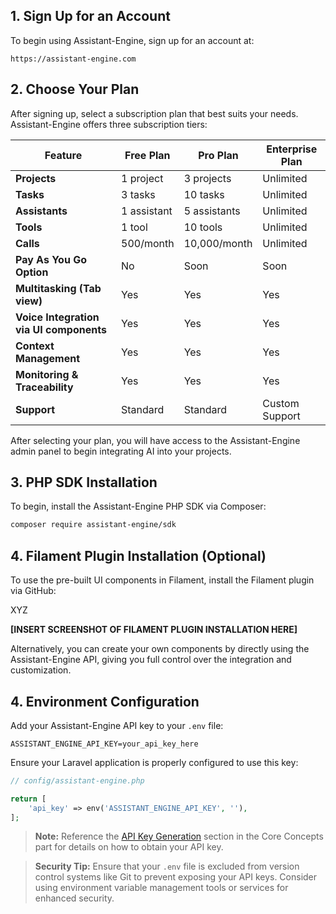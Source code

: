 ## **1. Sign Up for an Account**

To begin using Assistant-Engine, sign up for an account at:

```plaintext
https://assistant-engine.com
```

## **2. Choose Your Plan**

After signing up, select a subscription plan that best suits your needs. Assistant-Engine offers three subscription tiers:

| Feature                | Free Plan             | Pro Plan              | Enterprise Plan        |
|------------------------|-----------------------|-----------------------|------------------------|
| **Projects**           | 1 project             | 3 projects     | Unlimited              |
| **Tasks**              | 3 tasks | 10 tasks| Unlimited              |
| **Assistants**    | 1 assistant      | 5 assistants     | Unlimited              |
| **Tools**         | 1 tool             | 10 tools          | Unlimited              |
| **Calls**         | 500/month             | 10,000/month          | Unlimited              |
| **Pay As You Go Option**         | No             | Soon         | Soon              |
| **Multitasking (Tab view)**         | Yes                 | Yes              | Yes                   |
| **Voice Integration via UI components**  | Yes                    | Yes                   | Yes                    |
| **Context Management**  | Yes                    | Yes                   | Yes                    |
| **Monitoring & Traceability**  | Yes                    | Yes                   | Yes                    |
| **Support**            | Standard                     | Standard                     | Custom Support         |

After selecting your plan, you will have access to the Assistant-Engine admin panel to begin integrating AI into your projects.

## **3. PHP SDK Installation**

To begin, install the Assistant-Engine PHP SDK via Composer:

```bash
composer require assistant-engine/sdk
```

## **4. Filament Plugin Installation (Optional)**

To use the pre-built UI components in Filament, install the Filament plugin via GitHub:

XYZ

**[INSERT SCREENSHOT OF FILAMENT PLUGIN INSTALLATION HERE]**

Alternatively, you can create your own components by directly using the Assistant-Engine API, giving you full control over the integration and customization.

## **4. Environment Configuration**

Add your Assistant-Engine API key to your `.env` file:

```plaintext
ASSISTANT_ENGINE_API_KEY=your_api_key_here
```

Ensure your Laravel application is properly configured to use this key:

```php
// config/assistant-engine.php

return [
    'api_key' => env('ASSISTANT_ENGINE_API_KEY', ''),
];
```

> **Note:** Reference the [API Key Generation](#api-key-generation) section in the Core Concepts part for details on how to obtain your API key.

> **Security Tip:** Ensure that your `.env` file is excluded from version control systems like Git to prevent exposing your API keys. Consider using environment variable management tools or services for enhanced security.

